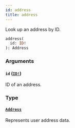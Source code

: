 ```yaml
---
id: address
title: address
---
```


Look up an address by ID.

```graphql
address(
  id: ID!
): Address

```

### Arguments

#### `id` ([`ID!`](/developer/api-reference/scalars/id.mdx))

ID of an address.

### Type

#### [`Address`](/developer/api-reference/objects/address.mdx)

Represents user address data.

